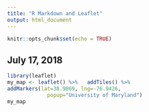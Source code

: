 ---
title: "R Markdown and Leaflet"
output: html_document
---

```{r setup, include=FALSE}
knitr::opts_chunk$set(echo = TRUE)
```

## July 17, 2018

```{r}
library(leaflet)
my_map <- leaflet() %>%   addTiles() %>%
addMarkers(lat=38.9869, lng=-76.9426, 
             popup="University of Maryland")
my_map
```
